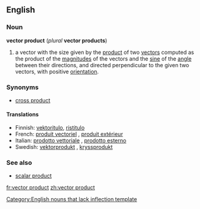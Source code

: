 ==English==

===Noun===
'''vector product''' (''plural'' '''vector products''')

# {{vector}} a vector with the size given by the [[product]] of two [[vector]]s computed as the product of the [[magnitude]]s of the vectors and the [[sine]] of the [[angle]] between their directions, and directed perpendicular to the given two vectors, with positive [[orientation]].

===Synonyms===
*[[cross product]]

====Translations====
{{rfc-level|Translations at L4+ not in L3 POS section (AutoFormat would have corrected level of Synonyms)}}
*Finnish: [[vektoritulo]], [[ristitulo]]
*French: [[produit vectoriel]] {{m}}, [[produit extérieur]] {{m}}
*Italian: [[prodotto vettoriale]] {{m}}, [[prodotto esterno]] {{m}}
*Swedish: [[vektorprodukt]] {{c}}, [[kryssprodukt]] {{c}}

===See also===
*[[scalar product]]

[[Category:English nouns that lack inflection template]]

[[fr:vector product]]
[[zh:vector product]]